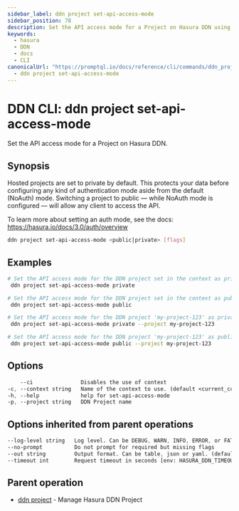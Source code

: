 ```yaml
---
sidebar_label: ddn project set-api-access-mode
sidebar_position: 78
description: Set the API access mode for a Project on Hasura DDN using the DDN CLI
keywords:
  - hasura
  - DDN
  - docs
  - CLI
canonicalUrl: "https://promptql.io/docs/reference/cli/commands/ddn_project_set-api-access-mode"
  - ddn project set-api-access-mode
---
```


# DDN CLI: ddn project set-api-access-mode

Set the API access mode for a Project on Hasura DDN.

## Synopsis

Hosted projects are set to private by default. This protects your data before configuring any kind of authentication mode aside from the default (NoAuth) mode. Switching a project to public — while NoAuth mode is configured — will allow any client to access the API.

To learn more about setting an auth mode, see the docs: https://hasura.io/docs/3.0/auth/overview

```bash
ddn project set-api-access-mode <public|private> [flags]
```

## Examples

```bash
# Set the API access mode for the DDN project set in the context as private
 ddn project set-api-access-mode private

# Set the API access mode for the DDN project set in the context as public
 ddn project set-api-access-mode public

# Set the API access mode for the DDN project 'my-project-123' as private
 ddn project set-api-access-mode private --project my-project-123

# Set the API access mode for the DDN project 'my-project-123' as public
 ddn project set-api-access-mode public --project my-project-123
```

## Options

```sass
    --ci               Disables the use of context
-c, --context string   Name of the context to use. (default <current_context>)
-h, --help             help for set-api-access-mode
-p, --project string   DDN Project name
```

## Options inherited from parent operations

```sass
--log-level string   Log level. Can be DEBUG, WARN, INFO, ERROR, or FATAL. (default "INFO")
--no-prompt          Do not prompt for required but missing flags
--out string         Output format. Can be table, json or yaml. (default "table")
--timeout int        Request timeout in seconds [env: HASURA_DDN_TIMEOUT] (default 100)
```

## Parent operation

- [ddn project](/reference/cli/commands/ddn_project) - Manage Hasura DDN Project
